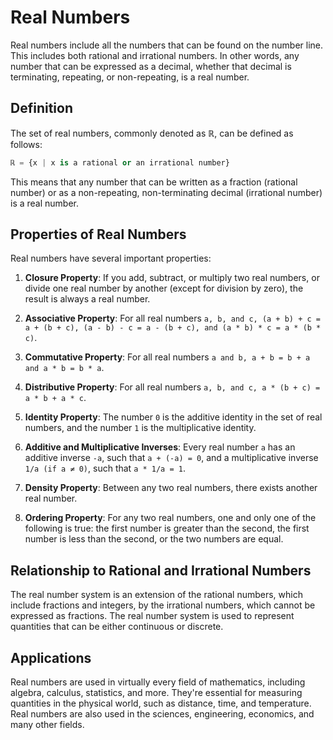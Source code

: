 # Real Numbers

Real numbers include all the numbers that can be found on the number line. This includes both rational and irrational numbers. In other words, any number that can be expressed as a decimal, whether that decimal is terminating, repeating, or non-repeating, is a real number.

## Definition

The set of real numbers, commonly denoted as **ℝ**, can be defined as follows:
```python
ℝ = {x | x is a rational or an irrational number}
```
This means that any number that can be written as a fraction (rational number) or as a non-repeating, non-terminating decimal (irrational number) is a real number.

## Properties of Real Numbers

Real numbers have several important properties:

1. **Closure Property**: If you add, subtract, or multiply two real numbers, or divide one real number by another (except for division by zero), the result is always a real number.

2. **Associative Property**: For all real numbers `a, b, and c, (a + b) + c = a + (b + c), (a - b) - c = a - (b + c), and (a * b) * c = a * (b * c)`.

3. **Commutative Property**: For all real numbers `a and b, a + b = b + a and a * b = b * a`.

4. **Distributive Property**: For all real numbers `a, b, and c, a * (b + c) = a * b + a * c`.

5. **Identity Property**: The number `0` is the additive identity in the set of real numbers, and the number `1` is the multiplicative identity.

6. **Additive and Multiplicative Inverses**: Every real number `a` has an additive inverse `-a`, such that `a + (-a) = 0`, and a multiplicative inverse `1/a (if a ≠ 0)`, such that `a * 1/a = 1`.

7. **Density Property**: Between any two real numbers, there exists another real number.

8. **Ordering Property**: For any two real numbers, one and only one of the following is true: the first number is greater than the second, the first number is less than the second, or the two numbers are equal.

## Relationship to Rational and Irrational Numbers

The real number system is an extension of the rational numbers, which include fractions and integers, by the irrational numbers, which cannot be expressed as fractions. The real number system is used to represent quantities that can be either continuous or discrete.

## Applications

Real numbers are used in virtually every field of mathematics, including algebra, calculus, statistics, and more. They're essential for measuring quantities in the physical world, such as distance, time, and temperature. Real numbers are also used in the sciences, engineering, economics, and many other fields.
